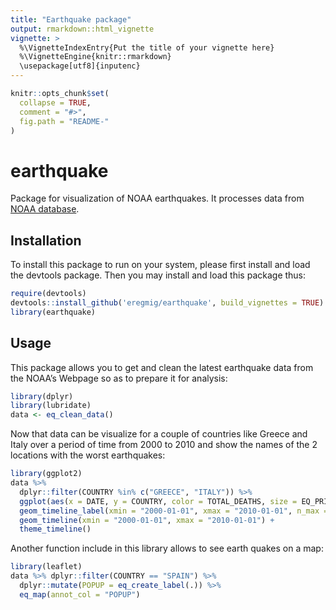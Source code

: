 ```yaml
---
title: "Earthquake package"
output: rmarkdown::html_vignette
vignette: >
  %\VignetteIndexEntry{Put the title of your vignette here}
  %\VignetteEngine{knitr::rmarkdown}
  \usepackage[utf8]{inputenc}
---
```


<!-- README.md is generated from README.Rmd. Please edit that file -->

```r
knitr::opts_chunk$set(
  collapse = TRUE,
  comment = "#>",
  fig.path = "README-"
)
```

# earthquake

Package for visualization of NOAA earthquakes. It processes data from [NOAA database](https://www.ngdc.noaa.gov/nndc/struts/form?t=101650&s=1&d=1).

## Installation

To install this package to run on your system, please first install and load the devtools package. Then you may install and load this package thus:

```r
require(devtools)
devtools::install_github('eregmig/earthquake', build_vignettes = TRUE)
library(earthquake)
```

## Usage

This package allows you to get and clean the latest earthquake data from the NOAA's Webpage so as to prepare it for analysis:

```r
library(dplyr)
library(lubridate)
data <- eq_clean_data()
```

Now that data can be visualize for a couple of countries like Greece and Italy over a period of time from 2000 to 2010 and show the names of the 2 locations with the worst earthquakes:

```r
library(ggplot2)
data %>% 
  dplyr::filter(COUNTRY %in% c("GREECE", "ITALY")) %>%
  ggplot(aes(x = DATE, y = COUNTRY, color = TOTAL_DEATHS, size = EQ_PRIMARY, magnitude = EQ_PRIMARY, label = LOCATION_NAME)) +
  geom_timeline_label(xmin = "2000-01-01", xmax = "2010-01-01", n_max = 2, angle = 60) +
  geom_timeline(xmin = "2000-01-01", xmax = "2010-01-01") +
  theme_timeline()
```

Another function include in this library allows to see earth quakes on a map:

```r
library(leaflet)
data %>% dplyr::filter(COUNTRY == "SPAIN") %>%
  dplyr::mutate(POPUP = eq_create_label(.)) %>%
  eq_map(annot_col = "POPUP")
```

